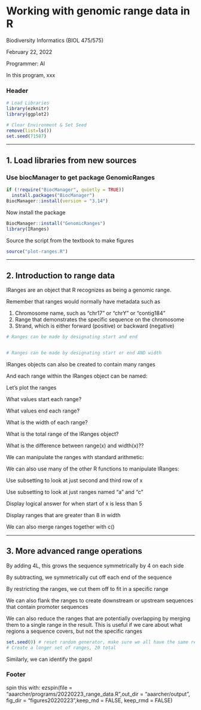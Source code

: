 # Working with genomic range data in R

Biodiversity Informatics (BIOL 475/575)

February 22, 2022

Programmer: Al

In this program, xxx


### Header



```r
# Load Libraries
library(ezknitr)
library(ggplot2)

# Clear Environment & Set Seed
remove(list=ls())
set.seed(71587)
```

_____________________________________________________________________________
## 1. Load libraries from new sources

### Use biocManager to get package GenomicRanges


```r
if (!require("BiocManager", quietly = TRUE))
  install.packages("BiocManager")
BiocManager::install(version = "3.14")
```

Now install the package

```r
BiocManager::install("GenomicRanges")
library(IRanges)
```

Source the script from the textbook to make figures


```r
source("plot-ranges.R")
```

_____________________________________________________________________________
## 2. Introduction to range data

IRanges are an object that R recognizes as being a genomic range.

Remember that ranges would normally have metadata such as 

1. Chromosome name, such as "chr17" or "chrY" or "contig184"
2. Range that demonstrates the specific sequence on the chromosome
3. Strand, which is either forward (positive) or backward (negative)


```r
# Ranges can be made by designating start and end


# Ranges can be made by designating start or end AND width
```

IRanges objects can also be created to contain many ranges 

And each range within the IRanges object can be named:

Let's plot the ranges

What values start each range?

What values end each range?

What is the width of each range?

What is the total range of the IRanges object?

What is the difference between range(x) and width(x)??

We can manipulate the ranges with standard arithmetic:

We can also use many of the other R functions to manipulate IRanges:

Use subsetting to look at just second and third row of x

Use subsetting to look at just ranges named "a" and "c"

Display logical answer for when start of x is less than 5

Display ranges that are greater than 8 in width

We can also merge ranges together with c() 

_____________________________________________________________________________
## 3. More advanced range operations


By adding 4L, this grows the sequence symmetrically by 4 on each side

By subtracting, we symmetrically cut off each end of the sequence

By restricting the ranges, we cut them off to fit in a specific range

  
We can also flank the ranges to create downstream or upstream
sequences that contain promoter sequences

We can also reduce the ranges that are potentially overlapping
by merging them to a single range in the result. This is useful if 
we care about what regions a sequence covers, but not the specific
ranges


```r
set.seed(0) # reset random generator, make sure we all have the same result
# Create a longer set of ranges, 20 total
```

Similarly, we can identify the gaps!




### Footer

spin this with:
ezspin(file = "aaarcher/programs/20220223_range_data.R",out_dir = "aaarcher/output", fig_dir = "figures20220223",keep_md = FALSE, keep_rmd = FALSE)
